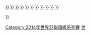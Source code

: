 {{Navbox
| name  = 2014年世界羽聯超級系列賽
|image=
|titlestyle= background:#FC9;
| title = [[2014年世界羽聯超級系列賽]]
| list1 = <div>
{{nowrap|[[2014年韓國羽毛球超級賽|韓國]]{{•}} }}
{{nowrap|<big>[[2014年馬來西亞羽毛球首要超級賽|馬來西亞]]</big>{{•}} }}
{{nowrap|<big>[[2014年全英羽毛球首要超級賽|全英]]</big>{{•}} }}
{{nowrap|[[2014年印度羽毛球超級賽|印度]]{{•}} }}
{{nowrap|[[2014年新加坡羽毛球超級賽|新加坡]]{{•}} }}
{{nowrap|[[2014年日本羽毛球超級賽|日本]]{{•}} }}
{{nowrap|<big>[[2014年印度尼西亞羽毛球首要超級賽|印尼]]</big>{{•}} }}
{{nowrap|[[2014年澳洲羽毛球超級賽|澳洲]]{{•}} }}
{{nowrap|<big>[[2014年丹麥羽毛球首要超級賽|丹麥]]</big>{{•}} }}
{{nowrap|[[2014年法國羽毛球超級賽|法國]]{{•}} }}
{{nowrap|<big>[[2014年中國羽毛球首要超級賽|中國]]</big>{{•}} }}
{{nowrap|[[2014年香港羽毛球超級賽|香港]]{{•}} }}
{{nowrap|[[2014年世界羽聯超級系列賽總決賽|總決賽]]}}
</div>}}<noinclude>
[[Category:2014年世界羽聯超級系列賽]]
[[Category:羽球導航模板|世]]
</noinclude>